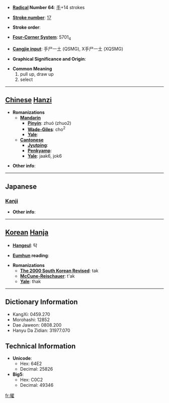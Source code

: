 * '''[[Wiktionary:Chinese radical index| Radical]] Number 64''': [[Wiktionary:Chinese radical index 手|手]]+14 strokes

* '''[[Wiktionary:Chinese total strokes index|Stroke number]]''': [[Wiktionary:Chinese total strokes index 17|17]]

* '''Stroke order''': 

* '''[[Wiktionary:Chinese four corner index|Four-Corner System]]''': 5701<sub>4</sub>

* '''[[Wiktionary:Chinese Cangjie index|Cangjie input]]''': 手尸一土 (QSMG), X手尸一土 (XQSMG)

* '''Graphical Significance and Origin''': 

* '''Common Meaning'''
*#pull up, draw up
*# select


----

== [[Chinese]] [[Hanzi]] ==

* '''Romanizations'''
** '''[[Mandarin]]'''
*** '''[[Pinyin]]''': zhuó (zhuo2)
*** '''[[Wade-Giles]]''': cho<sup>2</sup>
*** '''[[Yale]]''': 
** '''[[Cantonese]]'''
*** '''[[Jyutping]]''':
*** '''[[Penkyamp]]''': 
*** '''[[Yale]]''': jaak6, jok6

* '''Other info''': 

----

==Japanese==
===[[Kanji]]===
{{kanji|on readings=[[てき]] (teki), [[たく]] (taku)
|kun readings=[[ぬきんでる]] (nukinderu)
}}

* '''Other info''':  

----

== [[Korean]] [[Hanja]] ==

* '''[[Hangeul]]''': 탁

* '''[[Eumhun]] reading''': 

* '''Romanizations'''
** '''[[The 2000 South Korean Revised Romanization|The 2000 South Korean Revised]]''': tak
** '''[[McCune-Reischauer]]''': t'ak
** '''[[Yale]]''': thak

----

== Dictionary Information ==

* KangXi: 0459.270
* Morohashi: 12852
* Dae Jaweon: 0808.200
* Hanyu Da Zidian: 31977.070

== Technical Information ==

* '''Unicode''':
** Hex: 64E2
** Decimal: 25826
* '''Big5''':
** Hex: C0C2
** Decimal: 49346

[[fr:擢]]